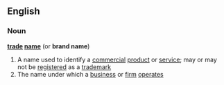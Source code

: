 ==English==
===Noun===
'''[[trade]] [[name]]'''  (or '''brand name''')
#A name used to identify a [[commercial]] [[product]] or [[service]]; may or may not be [[register]]ed as a [[trademark]]
#The name under which a [[business]] or [[firm]] [[operate]]s